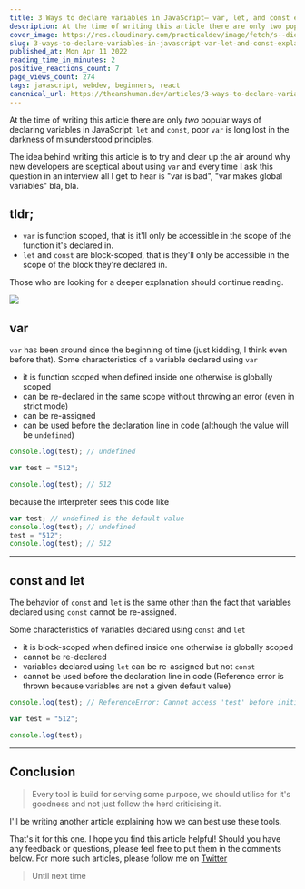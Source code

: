 ```yaml
---
title: 3 Ways to declare variables in JavaScript— var, let, and const explained
description: At the time of writing this article there are only two popular ways of declaring variables in...
cover_image: https://res.cloudinary.com/practicaldev/image/fetch/s--dieE_I6h--/c_imagga_scale,f_auto,fl_progressive,h_420,q_auto,w_1000/https://dev-to-uploads.s3.amazonaws.com/uploads/articles/u9tmv9qvuaig7dj672iw.png
slug: 3-ways-to-declare-variables-in-javascript-var-let-and-const-explained-45am
published_at: Mon Apr 11 2022
reading_time_in_minutes: 2
positive_reactions_count: 7
page_views_count: 274
tags: javascript, webdev, beginners, react
canonical_url: https://theanshuman.dev/articles/3-ways-to-declare-variables-in-javascript-var-let-and-const-explained-45am
---
```


At the time of writing this article there are only _two_ popular ways of declaring variables in JavaScript: `let` and `const`, poor `var` is long lost in the darkness of misunderstood principles.

The idea behind writing this article is to try and clear up the air around why new developers are sceptical about using `var` and every time I ask this question in an interview all I get to hear is "var is bad", "var makes global variables" bla, bla.

## tldr;

- `var` is function scoped, that is it'll only be accessible in the scope of the function it's declared in.
- `let` and `const` are block-scoped, that is they'll only be accessible in the scope of the block they're declared in.

Those who are looking for a deeper explanation should continue reading.

<img
  className="w-96 h-96"
  src="https://media.giphy.com/media/3oKIPbNb1vWdftiVLq/giphy.gif"
/>

## var

`var` has been around since the beginning of time (just kidding, I think even before that). Some characteristics of a variable declared using `var`

- it is function scoped when defined inside one otherwise is globally scoped
- can be re-declared in the same scope without throwing an error (even in strict mode)
- can be re-assigned
- can be used before the declaration line in code (although the value will be `undefined`)

```ts
console.log(test); // undefined

var test = "512";

console.log(test); // 512
```

because the interpreter sees this code like

```ts
var test; // undefined is the default value
console.log(test); // undefined
test = "512";
console.log(test); // 512
```

---

## const and let

The behavior of `const` and `let` is the same other than the fact that variables declared using `const` cannot be re-assigned.

Some characteristics of variables declared using `const` and `let`

- it is block-scoped when defined inside one otherwise is globally scoped
- cannot be re-declared
- variables declared using `let` can be re-assigned but not `const`
- cannot be used before the declaration line in code (Reference error is thrown because variables are not a given default value)

```ts
console.log(test); // ReferenceError: Cannot access 'test' before initialization

var test = "512";

console.log(test);
```

---

## Conclusion

> Every tool is build for serving some purpose, we should utilise for it's goodness and not just follow the herd criticising it.

I'll be writing another article explaining how we can best use these tools.

That's it for this one. I hope you find this article helpful! Should you have any feedback or questions, please feel free to put them in the comments below. For more such articles, please follow me on [Twitter](https://twitter.com/sun_anshuman)

> Until next time
